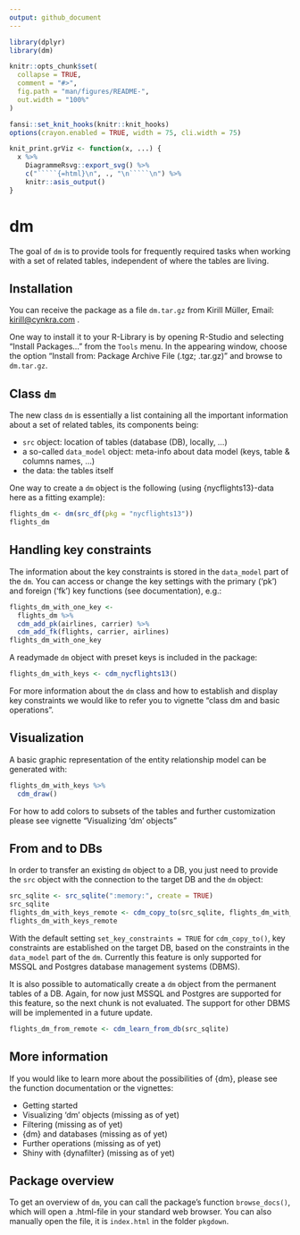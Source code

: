 ```yaml
---
output: github_document
---
```


```r
library(dplyr)
library(dm)

knitr::opts_chunk$set(
  collapse = TRUE,
  comment = "#>",
  fig.path = "man/figures/README-",
  out.width = "100%"
)

fansi::set_knit_hooks(knitr::knit_hooks)
options(crayon.enabled = TRUE, width = 75, cli.width = 75)

knit_print.grViz <- function(x, ...) {
  x %>% 
    DiagrammeRsvg::export_svg() %>% 
    c("`````{=html}\n", ., "\n`````\n") %>% 
    knitr::asis_output()
}
```

# dm

The goal of `dm` is to provide tools for frequently required tasks when working with a set of related tables, independent of where the tables are living.

## Installation

You can receive the package as a file `dm.tar.gz` from
Kirill Müller, Email: <kirill@cynkra.com> .

One way to install it to your R-Library is by opening R-Studio and
selecting “Install Packages…” from the `Tools` menu. In the appearing
window, choose the option “Install from: Package Archive File (.tgz;
.tar.gz)” and browse to `dm.tar.gz`.

## Class `dm`

The new class `dm` is essentially a list containing all the important information about a set of related tables, its components being:

- `src` object: location of tables (database (DB), locally, ...)
- a so-called `data_model` object: meta-info about data model (keys, table & columns names, ...)
- the data: the tables itself

One way to create a `dm` object is the following (using {nycflights13}-data here as a fitting example):
```r
flights_dm <- dm(src_df(pkg = "nycflights13"))
flights_dm
```

## Handling key constraints

The information about the key constraints is stored in the `data_model` part of the `dm`.
You can access or change the key settings with the primary ('pk') and foreign ('fk') key functions (see documentation), e.g.:

```r
flights_dm_with_one_key <- 
  flights_dm %>% 
  cdm_add_pk(airlines, carrier) %>% 
  cdm_add_fk(flights, carrier, airlines)
flights_dm_with_one_key
```

A readymade `dm` object with preset keys is included in the package:
```r
flights_dm_with_keys <- cdm_nycflights13()
```

For more information about the `dm` class and how to establish and display key constraints we would like to refer you to vignette "class dm and basic operations".
<!-- FIXME: vignette missing; once there, needs to be linked -->

## Visualization

A basic graphic representation of the entity relationship model can be generated with:

```r
flights_dm_with_keys %>% 
  cdm_draw()
```

For how to add colors to subsets of the tables and further customization please see vignette "Visualizing 'dm' objects"

## From and to DBs

In order to transfer an existing `dm` object to a DB, you just need to provide the `src` object with the connection to the target DB and the `dm` object:
```r
src_sqlite <- src_sqlite(":memory:", create = TRUE)
src_sqlite
flights_dm_with_keys_remote <- cdm_copy_to(src_sqlite, flights_dm_with_keys)
flights_dm_with_keys_remote
```

With the default setting `set_key_constraints = TRUE` for `cdm_copy_to()`, key constraints are established on the target DB, based on the constraints in the `data_model` part of the `dm`.
Currently this feature is only supported for MSSQL and Postgres database management systems (DBMS).

It is also possible to automatically create a `dm` object from the permanent tables of a DB.
Again, for now just MSSQL and Postgres are supported for this feature, so the next chunk is not evaluated.
The support for other DBMS will be implemented in a future update.

```r
flights_dm_from_remote <- cdm_learn_from_db(src_sqlite)
```

## More information

If you would like to learn more about the possibilities of {dm}, please see the function documentation or the vignettes:

- Getting started
- Visualizing 'dm' objects (missing as of yet)
- Filtering (missing as of yet)
- {dm} and databases (missing as of yet)
- Further operations (missing as of yet)
- Shiny with {dynafilter} (missing as of yet)
<!-- FIXME: vignettes missing; once there, needs to be linked -->

## Package overview

To get an overview of `dm`, you can call the package’s
function `browse_docs()`, which will open a .html-file in your standard
web browser. You can also manually open the file, it is `index.html` in
the folder `pkgdown`.
